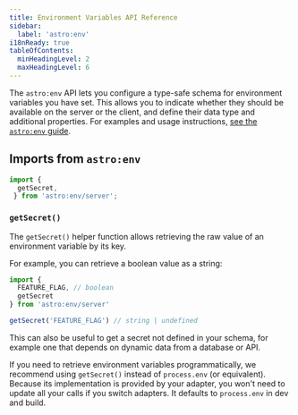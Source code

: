 ```yaml
---
title: Environment Variables API Reference
sidebar:
  label: 'astro:env'
i18nReady: true
tableOfContents:
  minHeadingLevel: 2
  maxHeadingLevel: 6
---
```


<p><Since v="5.0.0" /></p>

The `astro:env` API lets you configure a type-safe schema for environment variables you have set. This allows you to indicate whether they should be available on the server or the client, and define their data type and additional properties. For examples and usage instructions, [see the `astro:env` guide](/vi/guides/environment-variables/#type-safe-environment-variables).

## Imports from `astro:env`

```js
import { 
  getSecret,
 } from 'astro:env/server';
```

### `getSecret()`

<p>
<Since v="5.0.0" />
</p>

The `getSecret()` helper function allows retrieving the raw value of an environment variable by its key.

For example, you can retrieve a boolean value as a string:

```js
import {
  FEATURE_FLAG, // boolean
  getSecret
} from 'astro:env/server'

getSecret('FEATURE_FLAG') // string | undefined
```

This can also be useful to get a secret not defined in your schema, for example one that depends on dynamic data from a database or API.

If you need to retrieve environment variables programmatically, we recommend using `getSecret()` instead of `process.env` (or equivalent). Because its implementation is provided by your adapter, you won't need to update all your calls if you switch adapters. It defaults to `process.env` in dev and build.